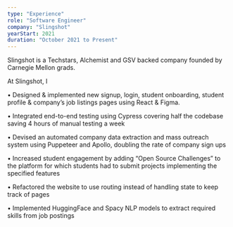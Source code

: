 ```yaml
---
type: "Experience"
role: "Software Engineer"
company: "Slingshot"
yearStart: 2021
duration: "October 2021 to Present"
---
```

Slingshot is a Techstars, Alchemist and GSV backed company founded by Carnegie Mellon grads.


At Slingshot, I

•	Designed & implemented new signup, login, student onboarding, student profile & company’s job listings pages using React & Figma.

•	Integrated end-to-end testing using Cypress covering half the codebase saving 4 hours of manual testing a week

•	Devised an automated company data extraction and mass outreach system using Puppeteer and Apollo, doubling the rate of company sign ups

•	Increased student engagement by adding “Open Source Challenges” to the platform for which students had to submit projects implementing the specified features

•	Refactored the website to use routing instead of handling state to keep track of pages

•	Implemented HuggingFace and Spacy NLP models to extract required skills from job postings
